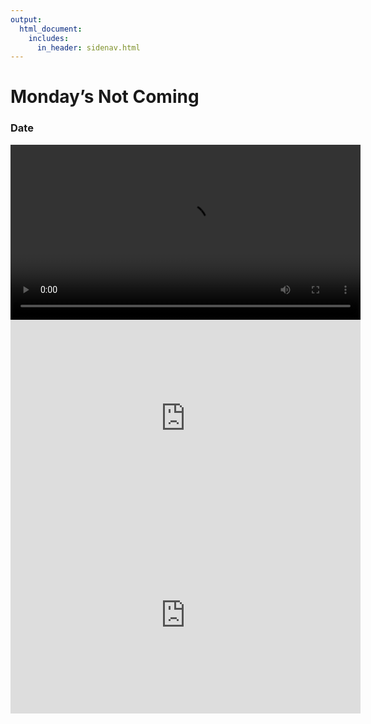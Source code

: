 ```yaml
---
output: 
  html_document:
    includes:
      in_header: sidenav.html
---
```


<!-- Page content -->
<div class="main">
<div class="card">
# Monday's Not Coming
### Date

<video width="560" controls>
  <source src="./media/monday.mp4" type="video/mp4">
</video>

<iframe width="560" height="315" src="https://www.youtube.com/embed/jkJmGC2QHPg?si=BCKwGfQ4gwuTWtc3" title="YouTube video player" frameborder="0" allow="accelerometer; autoplay; clipboard-write; encrypted-media; gyroscope; picture-in-picture; web-share" allowfullscreen></iframe>

<iframe width="560" height="315" src="https://www.youtube.com/embed/Wxcc_ybA3Ps?si=v13Xm18CaucBGP3_" title="YouTube video player" frameborder="0" allow="accelerometer; autoplay; clipboard-write; encrypted-media; gyroscope; picture-in-picture; web-share" allowfullscreen></iframe>

</div>
</div>
